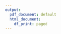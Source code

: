 ---
output:
  pdf_document: default
  html_document:
    df_print: paged
---
\graphicspath{ {./images/} }
\linespread{1}\selectfont
\vspace*{1.75 cm}
\vspace{1.75 cm}
\begin{centering}
\includegraphics[width=5cm, height=7cm]{SSE_logo}
\Large
\textbf{Treasury Implied Volatility}
\vspace{1.75 cm}
\normalsize
Review of Research Design \break
\end{centering}
\vspace{1 cm}
\begin{flushleft}
Authors:\break
Karel Räppo \break
Henry Enno Turu \break
\vspace{1 cm}
\vspace{1 cm}
Supervisor:\break
Boriss Silverstovss \break
\end{flushleft}
\vspace{5 cm}
\vspace{1 cm}
\begin{centering}
Riga \break
2020
\end{centering}
\linespread{1.6}\selectfont
